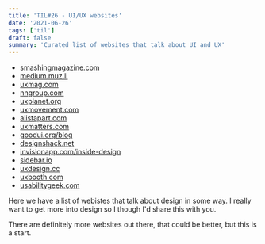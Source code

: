 ```yaml
---
title: 'TIL#26 - UI/UX websites'
date: '2021-06-26'
tags: ['til']
draft: false
summary: 'Curated list of websites that talk about UI and UX'
---
```


- [smashingmagazine.com](smashingmagazine.com)
- [medium.muz.li](medium.muz.li)
- [uxmag.com](uxmag.com)
- [nngroup.com](nngroup.com)
- [uxplanet.org](uxplanet.org)
- [uxmovement.com](uxmovement.com)
- [alistapart.com](alistapart.com)
- [uxmatters.com](uxmatters.com)
- [goodui.org/blog](goodui.org/blog)
- [designshack.net](designshack.net)
- [invisionapp.com/inside-design](invisionapp.com/inside-design)
- [sidebar.io](sidebar.io)
- [uxdesign.cc](uxdesign.cc)
- [uxbooth.com](uxbooth.com)
- [usabilitygeek.com](usabilitygeek.com)

Here we have a list of webistes that talk about design in some way.
I really want to get more into design so I though I'd share this with you.

There are definitely more websites out there, that could be better, but this is a start.
